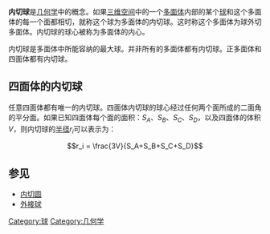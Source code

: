 '''内切球'''是[[几何学|几何学]]中的概念。如果[[三维空间|三维空间]]中的一个[[多面体|多面体]]内部的某个[[球|球]]和这个多面体的每一个面都相切，就称这个球为多面体的内切球。这时称这个多面体为球外切多面体。内切球的球心被称为多面体的内心。

内切球是多面体中所能容纳的最大球。并非所有的多面体都有内切球。正多面体和四面体都有内切球。

== 四面体的内切球 ==
任意四面体都有唯一的内切球。四面体内切球的球心经过任何两个面所成的二面角的平分面。如果已知四面体{{math|ABCD}}每个面的面积：<math>S_A</math>、<math>S_B</math>、<math>S_C</math>、<math>S_D</math>，以及四面体的体积<math>V</math>，则内切球的[[半径|半径]]<math>r_i</math>可以表示为：
:<math>r_i = \frac{3V}{S_A+S_B+S_C+S_D}</math>

== 参见 ==
*[[内切圆|内切圆]]
*[[外接球|外接球]]

[[Category:球|Category:球]]
[[Category:几何学|Category:几何学]]
{{math-stub}}